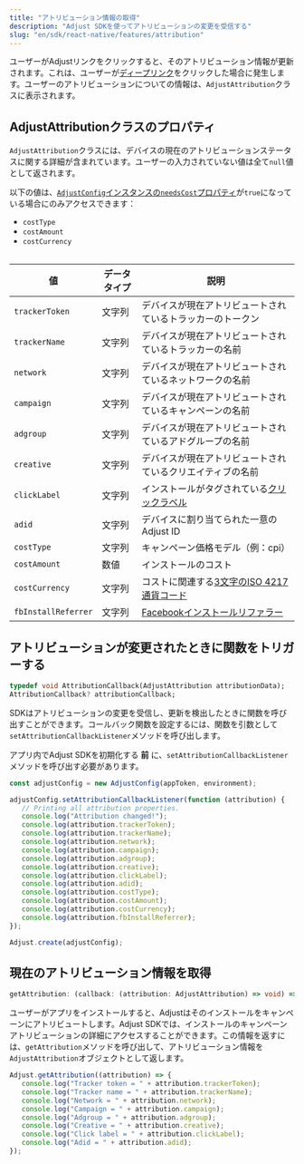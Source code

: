 ```yaml
---
title: "アトリビューション情報の取得"
description: "Adjust SDKを使ってアトリビューションの変更を受信する"
slug: "en/sdk/react-native/features/attribution"
---
```

ユーザーがAdjustリンクをクリックすると、そのアトリビューション情報が更新されます。これは、ユーザーが[ディープリンク](https://help.adjust.com/en/article/deep-links)をクリックした場合に発生します。ユーザーのアトリビューションについての情報は、`AdjustAttribution`クラスに表示されます。

AdjustAttributionクラスのプロパティ
--------------------------

`AdjustAttribution`クラスには、デバイスの現在のアトリビューションステータスに関する詳細が含まれています。ユーザーの入力されていない値は全て`null`値として返されます。
<callout type="note"> 

以下の値は、[`AdjustConfig`インスタンスの`needsCost`プロパティ](/en/sdk/react-native/configuration#enable-cost-data-sending)が`true`になっている場合にのみアクセスできます：

* `costType`
* `costAmount`
* `costCurrency`

</Callout> <table> 

|          値          | データタイプ |                                          説明                                           |
|---------------------|--------|---------------------------------------------------------------------------------------|
| `trackerToken`      | 文字列    | デバイスが現在アトリビュートされているトラッカーのトークン                                                         |
| `trackerName`       | 文字列    | デバイスが現在アトリビュートされているトラッカーの名前                                                           |
| `network`           | 文字列    | デバイスが現在アトリビュートされているネットワークの名前                                                          |
| `campaign`          | 文字列    | デバイスが現在アトリビュートされているキャンペーンの名前                                                          |
| `adgroup`           | 文字列    | デバイスが現在アトリビュートされているアドグループの名前                                                          |
| `creative`          | 文字列    | デバイスが現在アトリビュートされているクリエイティブの名前                                                         |
| `clickLabel`        | 文字列    | インストールがタグされている[クリックラベル](https://help.adjust.com/en/article/user-rewards)              |
| `adid`              | 文字列    | デバイスに割り当てられた一意のAdjust ID                                                              |
| `costType`          | 文字列    | キャンペーン価格モデル（例：cpi）                                                                    |
| `costAmount`        | 数値     | インストールのコスト                                                                            |
| `costCurrency`      | 文字列    | コストに関連する[3文字のISO 4217通貨コード](https://www.iban.com/currency-codes)                      |
| `fbInstallReferrer` | 文字列    | [Facebookインストールリファラー](https://developers.facebook.com/docs/app-ads/install-referrer/) |

</Table> 

アトリビューションが変更されたときに関数をトリガーする
---------------------------

```dart
typedef void AttributionCallback(AdjustAttribution attributionData);
AttributionCallback? attributionCallback;
```

SDKはアトリビューションの変更を受信し、更新を検出したときに関数を呼び出すことができます。コールバック関数を設定するには、関数を引数として`setAttributionCallbackListener`メソッドを呼び出します。
<callout type="important"> 

アプリ内でAdjust SDKを初期化する **前** に、`setAttributionCallbackListener`メソッドを呼び出す必要があります。
</Callout> 

```jsx
const adjustConfig = new AdjustConfig(appToken, environment);

adjustConfig.setAttributionCallbackListener(function (attribution) {
   // Printing all attribution properties.
   console.log("Attribution changed!");
   console.log(attribution.trackerToken);
   console.log(attribution.trackerName);
   console.log(attribution.network);
   console.log(attribution.campaign);
   console.log(attribution.adgroup);
   console.log(attribution.creative);
   console.log(attribution.clickLabel);
   console.log(attribution.adid);
   console.log(attribution.costType);
   console.log(attribution.costAmount);
   console.log(attribution.costCurrency);
   console.log(attribution.fbInstallReferrer);
});

Adjust.create(adjustConfig);
```

現在のアトリビューション情報を取得
-----------------

```ts
getAttribution: (callback: (attribution: AdjustAttribution) => void) => void
```

ユーザーがアプリをインストールすると、Adjustはそのインストールをキャンペーンにアトリビュートします。Adjust SDKでは、インストールのキャンペーンアトリビューションの詳細にアクセスすることができます。この情報を返すには、`getAttribution`メソッドを呼び出して、アトリビューション情報を`AdjustAttribution`オブジェクトとして返します。

```jsx
Adjust.getAttribution((attribution) => {
   console.log("Tracker token = " + attribution.trackerToken);
   console.log("Tracker name = " + attribution.trackerName);
   console.log("Network = " + attribution.network);
   console.log("Campaign = " + attribution.campaign);
   console.log("Adgroup = " + attribution.adgroup);
   console.log("Creative = " + attribution.creative);
   console.log("Click label = " + attribution.clickLabel);
   console.log("Adid = " + attribution.adid);
});
```


